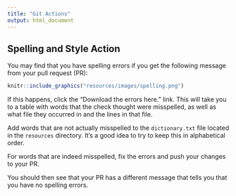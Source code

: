 ---
title: "Git Actions"
output: html_document
---

## Spelling and Style Action

You may find that you have spelling errors if you get the following message from your pull request (PR):

```{r, fig.align='center', fig.alt= "spelling issue PR image", echo = FALSE, out.width="80%"}
knitr::include_graphics("resources/images/spelling.png")
```

If this happens, click the "Download the errors here." link. This will take you to a table with words that the check thought were misspelled, as well as what file they occurred in and the lines in that file.

Add words that are not actually misspelled to the `dictionary.txt` file located in the `resources` directory. It's a good idea to try to keep this in alphabetical order.

For words that are indeed misspelled, fix the errors and push your changes to your PR. 

You should then see that your PR has a different message that tells you that you have no spelling errors.


